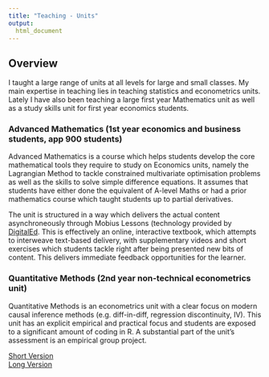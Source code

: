 ```yaml
---
title: "Teaching - Units"
output:
  html_document
---
```


## Overview

I taught a large range of units at all levels for large and small classes. My main expertise in teaching lies in teaching statistics and econometrics units. Lately I have also been teaching a large first year Mathematics unit as well as a study skills unit for first year economics students.

### Advanced Mathematics (1st year economics and business students, app 900 students)

Advanced Mathematics is a course which helps students develop the core mathematical tools they require to study on Economics units, namely the Lagrangian Method to tackle constrained multivariate optimisation problems as well as the skills to solve simple difference equations. It assumes that students have either done the equivalent of A-level Maths or had a prior mathematics course which taught students up to partial derivatives.

The unit is structured in a way which delivers the actual content asynchroneously through Mobius Lessons (technology provided by [DigitalEd](https://www.digitaled.com/mobius). This is effectively an online, interactive textbook, which attempts to interweave text-based delivery, with supplementary videos and short exercises which students tackle right after being presented new bits of content. This delivers immediate feedback opportunities for the learner.

### Quantitative Methods (2nd year non-technical econometrics unit)

Quantitative Methods is an econometrics unit with a clear focus on modern causal inference methods (e.g. diff-in-diff, regression discontinuity, IV). This unit has an explicit empirical and practical focus and students are exposed to a significant amount of coding in R. A substantial part of the unit’s assessment is an empirical group project.

[Short Version](docs/Ralf Becker CV Short.pdf){target="_blank"}  
[Long Version](docs/Becker R CV Mcr v2.pdf){target="_blank"}

